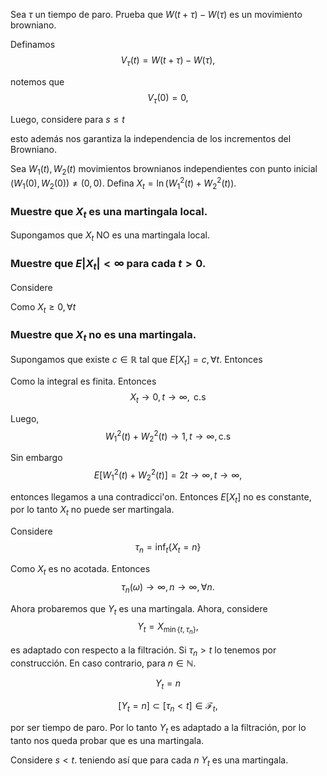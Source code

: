 
:::{exr-1}
Sea $\tau$ un tiempo de paro. Prueba que $W\left(t+\tau\right)-W\left(\tau\right)$
es un movimiento browniano. 
:::

Definamos 
$$
V_{\tau}\left(t\right)=W\left(t+\tau\right)-W\left(\tau\right),
$$

notemos que 
$$
V_{\tau}\left(0\right)=0,
$$

Luego, considere para $s\leq t$
\begin{align*}
V_{\tau}\left(t\right)-V_{\tau}\left(s\right) & =W\left(t+\tau\right)-W\left(\tau\right)-\left[W\left(s+\tau\right)-W\left(\tau\right)\right]\\
 & =W\left(t+\tau\right)-W\left(s+\tau\right)\sim N\left(0,t-s\right),
\end{align*}

esto además nos garantiza la independencia de los incrementos del
Browniano. 

::: {exr-1}
Sea $W_{1}\left(t\right),W_{2}\left(t\right)$ movimientos brownianos
independientes con punto inicial $\left(W_{1}\left(0\right),W_{2}\left(0\right)\right)\neq\left(0,0\right)$.
Defina $X_{t}=\ln\left(W_{1}^{2}\left(t\right)+W_{2}^{2}\left(t\right)\right).$
:::

### Muestre que $X_{t}$ es una martingala local.

Supongamos que $X_{t}$ NO es una martingala local. 

### Muestre que $E\left|X_{t}\right|<\infty$ para cada $t>0$.

Considere 
\begin{align*}
X_{t} & =\ln\left(W_{1}^{2}\left(t\right)+W_{2}^{2}\left(t\right)\right),\\
\exp\left(X_{t}\right) & =W_{1}^{2}\left(t\right)+W_{2}^{2}\left(t\right).
\end{align*}

\begin{align*}
E\left[\exp\left(X_{t}\right)\right] & =E\left[W_{1}^{2}\left(t\right)\right]+E\left[W_{2}^{2}\left(t\right)\right]\\
 & =2t,
\end{align*}

Como $X_{t}\geq0,\forall t$ 
\begin{align*}
X_{t} & \le\exp\left(X_{t}\right)\\
E\left[X_{t}\right] & \leq2t<\infty,\forall t
\end{align*}


### Muestre que $X_{t}$ no es una martingala.

Supongamos que existe $c\in\mathbb{R}$ tal que $E\left[X_{t}\right]=c,\forall t$.
Entonces 
\begin{align*}
E\left[\ln\left(W_{1}^{2}\left(t\right)+W_{2}^{2}\left(t\right)\right)\right] & =c\\
\int_{0}^{\infty}\ln\left(W_{1}^{2}\left(t\right)+W_{2}^{2}\left(t\right)\right)\mathrm{d}\mathcal{P} & =c,
\end{align*}

Como la integral es finita. Entonces 
$$
X_{t}\to0,t\to\infty,\text{ c.s}
$$

Luego, 
$$
W_{1}^{2}\left(t\right)+W_{2}^{2}\left(t\right)\to1,t\to\infty,\text{c.s}
$$

Sin embargo 
$$
E\left[W_{1}^{2}\left(t\right)+W_{2}^{2}\left(t\right)\right]=2t\to\infty,t\to\infty,
$$

entonces llegamos a una contradicci\'on. Entonces $E\left[X_{t}\right]$
no es constante, por lo tanto $X_{t}$ no puede ser martingala. 

Considere 
$$
\tau_{n}=\inf_{t}\left\{ X_{t}=n\right\} 
$$

Como $X_{t}$ es no acotada. Entonces 
$$
\tau_{n}\left(\omega\right)\to\infty,n\to\infty,\forall n.
$$

Ahora probaremos que $Y_t$ es una martingala. Ahora, considere 
$$
Y_{t}=X_{\min\left\{ t,\tau_{n}\right\} },
$$

es adaptado con respecto a la filtración. Si $\tau_{n}>t$ lo tenemos
por construcción. En caso contrario, para $n\in\mathbb{N}$. 

$$
Y_{t}=n
$$

$$
\left[Y_{t}=n\right]\subset\left[\tau_{n}<t\right]\in\mathcal{F}_{t},
$$

por ser tiempo de paro. Por lo tanto $Y_{t}$ es adaptado a la filtración,
por lo tanto nos queda probar que es una martingala. 

Considere $s<t$. 
\begin{align*}
E\left[Y_{t}\mid\mathcal{F}_{s}\right] & =E\left[X_{\min\left\{ t,\tau_{n}\right\} }\mid\mathcal{F}_{s}\right]\\
 & =E\left[X_{t}1_{[t<\tau_{n}]}\left(t\right)\mid\mathcal{F}_{s}\right]+E\left[X_{t}1_{\left[\tau_{n}\leq t\right]}\left(t\right)\mid\mathcal{F}_{s}\right]\\
 & =E\left[X_{s}1_{[s<\tau_{n}]}\left(t\right)\mid\mathcal{F}_{s}\right]+E\left[X_{\tau_{n}}1_{\left[\tau_{n}\leq t\right]}\left(t\right)\mid\mathcal{F}_{s}\right]\\
 & =X_{s}1_{[s<\tau_{n}]}\left(t\right)+X_{\tau_{n}}1_{\left[\tau_{n}\leq s\right]}\left(s\right)\\
 & =Y_{s},
\end{align*}
teniendo así que para cada $n$ $Y_{t}$ es una martingala. 


